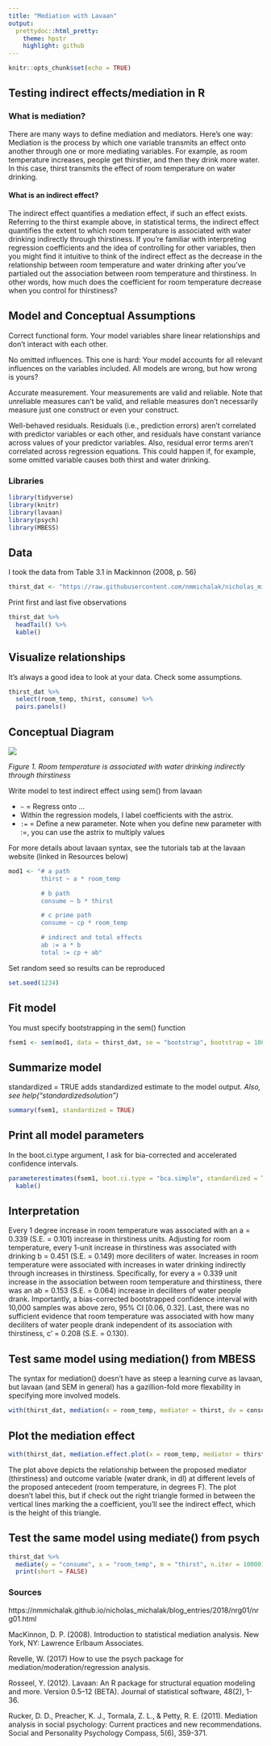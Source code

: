 ```yaml
---
title: "Mediation with Lavaan"
output:
  prettydoc::html_pretty:
    theme: hpstr
    highlight: github
---
```


```r
knitr::opts_chunk$set(echo = TRUE)
```

## Testing indirect effects/mediation in R

### What is mediation?

There are many ways to define mediation and mediators. Here's one way: Mediation is the process by which one variable transmits an effect onto another through one or more mediating variables. For example, as room temperature increases, people get thirstier, and then they drink more water. In this case, thirst transmits the effect of room temperature on water drinking.

#### What is an indirect effect?
The indirect effect quantifies a mediation effect, if such an effect exists. Referring to the thirst example above, in statistical terms, the indirect effect quantifies the extent to which room temperature is associated with water drinking indirectly through thirstiness. If you're familiar with interpreting regression coefficients and the idea of controlling for other variables, then you might find it intuitive to think of the indirect effect as the decrease in the relationship between room temperature and water drinking after you've partialed out the association between room temperature and thirstiness. In other words, how much does the coefficient for room temperature decrease when you control for thirstiness?

## Model and Conceptual Assumptions
Correct functional form. Your model variables share linear relationships and don't interact with each other.

No omitted influences. This one is hard: Your model accounts for all relevant influences on the variables included. All models are wrong, but how wrong is yours?

Accurate measurement. Your measurements are valid and reliable. Note that unreliable measures can't be valid, and reliable measures don't necessarily measure just one construct or even your construct.

Well-behaved residuals. Residuals (i.e., prediction errors) aren't correlated with predictor variables or each other, and residuals have constant variance across values of your predictor variables. Also, residual error terms aren't correlated across regression equations. This could happen if, for example, some omitted variable causes both thirst and water drinking.

### Libraries
```r
library(tidyverse)
library(knitr)
library(lavaan)
library(psych)
library(MBESS)
```



## Data
I took the data from Table 3.1 in Mackinnon (2008, p. 56)

```r
thirst_dat <- "https://raw.githubusercontent.com/nmmichalak/nicholas_michalak/master/blog_entries/2018/nrg01/data/mackinnon_2008_t3.1.csv" %>% read_csv()
```

Print first and last five observations

```r
thirst_dat %>%
  headTail() %>%
  kable()
```


## Visualize relationships
It’s always a good idea to look at your data. Check some assumptions.

```r
thirst_dat %>%
  select(room_temp, thirst, consume) %>%
  pairs.panels()
```



## Conceptual Diagram

![](mediation.jpg)

*Figure 1. Room temperature is associated with water drinking indirectly through thirstiness*

Write model to test indirect effect using sem() from lavaan

* `~` = Regress onto …
* Within the regression models, I label coefficients with the astrix.
* `:=` = Define a new parameter. Note when you define new parameter with :=, you can use the astrix to multiply values  

For more details about lavaan syntax, see the tutorials tab at the lavaan website (linked in Resources below)

```r
mod1 <- "# a path
         thirst ~ a * room_temp

         # b path
         consume ~ b * thirst

         # c prime path 
         consume ~ cp * room_temp

         # indirect and total effects
         ab := a * b
         total := cp + ab"
```

Set random seed so results can be reproduced

```r
set.seed(1234)
```

## Fit model
You must specify bootstrapping in the sem() function

```r
fsem1 <- sem(mod1, data = thirst_dat, se = "bootstrap", bootstrap = 10000)
```


## Summarize model
standardized = TRUE adds standardized estimate to the model output. *Also, see help("standardizedsolution")*

```r
summary(fsem1, standardized = TRUE)
```

## Print all model parameters
In the boot.ci.type argument, I ask for bia-corrected and accelerated confidence intervals.

```r
parameterestimates(fsem1, boot.ci.type = "bca.simple", standardized = TRUE) %>%
  kable()
```

## Interpretation
Every 1 degree increase in room temperature was associated with an a = 0.339 (S.E. = 0.101) increase in thirstiness units. Adjusting for room temperature, every 1-unit increase in thirstiness was associated with drinking b = 0.451 (S.E. = 0.149) more deciliters of water. Increases in room temperature were associated with increases in water drinking indirectly through increases in thirstiness. Specifically, for every a = 0.339 unit increase in the association between room temperature and thirstiness, there was an ab = 0.153 (S.E. = 0.064) increase in deciliters of water people drank. Importantly, a bias-corrected bootstrapped confidence interval with 10,000 samples was above zero, 95% CI [0.06, 0.32]. Last, there was no sufficient evidence that room temperature was associated with how many deciliters of water people drank independent of its association with thirstiness, c’ = 0.208 (S.E. = 0.130).

## Test same model using mediation() from MBESS
The syntax for mediation() doesn’t have as steep a learning curve as lavaan, but lavaan (and SEM in general) has a gazillion-fold more flexability in specifying more involved models.

```r
with(thirst_dat, mediation(x = room_temp, mediator = thirst, dv = consume, bootstrap = TRUE, which.boot = "BCa", B = 10000))
```

## Plot the mediation effect
```r
with(thirst_dat, mediation.effect.plot(x = room_temp, mediator = thirst, dv = consume, ylab = "Water Drank (dl)", xlab = "Thirstiness (1/5 = Not at all thirty/Very thirsty)"))
```

The plot above depicts the relationship between the proposed mediator (thirstiness) and outcome variable (water drank, in dl) at different levels of the proposed antecedent (room temperature, in degrees F). The plot doesn’t label this, but if check out the right triangle formed in between the vertical lines marking the a coefficient, you’ll see the indirect effect, which is the height of this triangle.

## Test the same model using mediate() from psych

```r
thirst_dat %>%
  mediate(y = "consume", x = "room_temp", m = "thirst", n.iter = 10000) %>%
  print(short = FALSE)
```


### Sources
https://nmmichalak.github.io/nicholas_michalak/blog_entries/2018/nrg01/nrg01.html

MacKinnon, D. P. (2008). Introduction to statistical mediation analysis. New York, NY: Lawrence Erlbaum Associates.

Revelle, W. (2017) How to use the psych package for mediation/moderation/regression analysis.

Rosseel, Y. (2012). Lavaan: An R package for structural equation modeling and more. Version 0.5–12 (BETA). Journal of statistical software, 48(2), 1-36.

Rucker, D. D., Preacher, K. J., Tormala, Z. L., & Petty, R. E. (2011). Mediation analysis in social psychology: Current practices and new recommendations. Social and Personality Psychology Compass, 5(6), 359-371.
